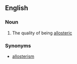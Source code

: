 ==English==

===Noun===
{{en-noun|-}}

# The quality of being [[allosteric]]

===Synonyms===
*[[allosterism]]